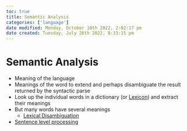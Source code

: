 ```yaml
---
toc: true
title: Semantic Analysis
categories: ['language']
date modified: Monday, October 10th 2022, 2:02:17 pm
date created: Tuesday, July 26th 2022, 8:33:15 pm
---
```


# Semantic Analysis
- Meaning of the language
- Meanings of the word to extend and perhaps disambiguate the result returned by the syntactic parse
- Look up the individual words in a dictionary (or [Lexicon](Lexicon.qmd)) and extract their meanings
- But many words have several meanings
	- [Lexical Disambiguation](Lexical%20Disambiguation.qmd)
- [Sentence level processing](Sentence%20level%20processing.qmd)



